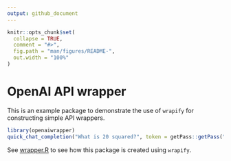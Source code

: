 ```yaml
---
output: github_document
---
```


<!-- README.md is generated from README.Rmd. Please edit that file -->

```r
knitr::opts_chunk$set(
  collapse = TRUE,
  comment = "#>",
  fig.path = "man/figures/README-",
  out.width = "100%"
)
```

# OpenAI API wrapper

<!-- badges: start -->
<!-- badges: end -->

This is an example package to demonstrate the use of `wrapify` for constructing simple API wrappers.

```r
library(openaiwrapper)
quick_chat_completion("What is 20 squared?", token = getPass::getPass("OpenAI API Key"))
```

See [wrapper.R](R/wrapper.R) to see how this package is created using `wrapify`.
